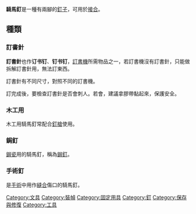 {{multiple issues|
{{expand|time=2013-06-03T04:33:32+00:00}}
{{inappropriate tone|time=2013-06-03T04:33:32+00:00}}
{{no footnotes|time=2013-06-03T04:33:32+00:00}}
{{review|time=2013-06-03T04:33:32+00:00}}
{{unreferenced|time=2013-06-03T04:33:32+00:00}}
}}
'''騎馬釘'''是一種有兩腳的[[釘子|釘子]]，可用於[[接合|接合]]。
==種類==
===訂書針===
'''訂書針'''也作'''订书钉'''、'''钉书钉'''，[[訂書機|訂書機]]所需物品之一，若訂書機沒有訂書針，只能做拆解訂書針用，無法訂東西。

訂書針有不同尺寸，對照不同的訂書機。

訂完成後，要檢查訂書針是否會刺人。若會，建議拿膠帶黏起來，保護安全。
===木工用===
木工用騎馬釘常配合[[釘槍|釘槍]]使用。
===鋦釘===
[[鋦瓷|鋦瓷]]用的騎馬釘，稱為[[鋦釘|鋦釘]]。
===手術釘===
{{link-en|手術釘|Surgical staple}}是[[手術|手術]]中用作[[縫合|縫合]]傷口的騎馬釘。
{{包装}}

[[Category:文具|Category:文具]]
[[Category:裝幀|Category:裝幀]]
[[Category:固定用具|Category:固定用具]]
[[Category:釘|Category:釘]]
[[Category:保存與修復|Category:保存與修復]]
[[Category:工具|Category:工具]]